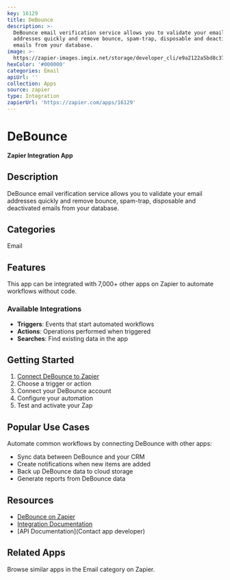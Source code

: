 ```yaml
---
key: 16129
title: DeBounce
description: >-
  DeBounce email verification service allows you to validate your email
  addresses quickly and remove bounce, spam-trap, disposable and deactivated
  emails from your database.
image: >-
  https://zapier-images.imgix.net/storage/developer_cli/e9a2122a5bd8c37f86723c5e2e4b982d_2.png?auto=format%2Ccompress&ixlib=python-3.0.0&q=50
hexColor: '#000000'
categories: Email
apiUrl: ''
collection: Apps
source: zapier
type: Integration
zapierUrl: 'https://zapier.com/apps/16129'
---
```

# DeBounce

**Zapier Integration App**

## Description

DeBounce email verification service allows you to validate your email addresses quickly and remove bounce, spam-trap, disposable and deactivated emails from your database.

## Categories

Email

## Features

This app can be integrated with 7,000+ other apps on Zapier to automate workflows without code.

### Available Integrations

- **Triggers**: Events that start automated workflows
- **Actions**: Operations performed when triggered
- **Searches**: Find existing data in the app

## Getting Started

1. [Connect DeBounce to Zapier](https://zapier.com/apps/16129)
2. Choose a trigger or action
3. Connect your DeBounce account
4. Configure your automation
5. Test and activate your Zap

## Popular Use Cases

Automate common workflows by connecting DeBounce with other apps:

- Sync data between DeBounce and your CRM
- Create notifications when new items are added
- Back up DeBounce data to cloud storage
- Generate reports from DeBounce data

## Resources

- [DeBounce on Zapier](https://zapier.com/apps/16129)
- [Integration Documentation](https://zapier.com/apps/16129/integrations)
- [API Documentation](Contact app developer)

## Related Apps

Browse similar apps in the Email category on Zapier.
